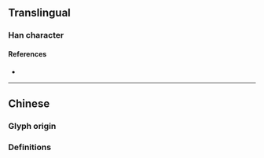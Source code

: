 {{also|爛}}
{{character info}}
==Translingual==

===Han character===
{{Han char|rn=86|rad=火|as=05|sn=9|four=|canj=FTMM|ids=⿰火兰}}

====References====
* {{Han ref|kx=0669.101|hdz=32197.020|uh=70C2|ud=28866}}

----

==Chinese==

===Glyph origin===
{{Han simp|爛|f=闌|t=兰}}

===Definitions===
{{zh-see|爛}}
